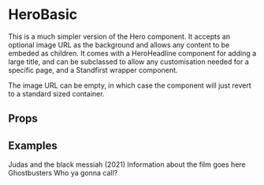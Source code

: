 
<Meta title="2 Pattern Library/1 Structure/Hero Basic" component={HeroBasic} />

# HeroBasic

This is a much simpler version of the Hero component. It accepts an optional image URL as the background and allows
any content to be embeded as children. It comes with a HeroHeadline component for adding a large title, and can be
subclassed to allow any customisation needed for a specific page, and a Standfirst wrapper component.

The image URL can be empty, in which case the component will just revert to a standard sized container.

## Props 

<ArgsTable of={HeroBasic} />

## Examples 

<Canvas>
    <Story name="Normal">
        <Landmark>
            <HeroBasic 
                image="https://staging.core-cms.bfi.digital/sites/default/files/styles/responsive/public/2020-03/Hero.jpg/1920x1080-cropped/Hero.jpg" 
            >
                <HeroHeadline>Judas and the black messiah (2021)</HeroHeadline>
                <Standfirst>Information about the film goes here</Standfirst>
            </HeroBasic>
        </Landmark>
    </Story>
</Canvas>


<Canvas>
    <Story name="No Image">
        <HeroBasic image={null}>
            <HeroHeadline>Ghostbusters</HeroHeadline>
            <Standfirst>Who ya gonna call?</Standfirst>
        </HeroBasic>
    </Story>
</Canvas>
